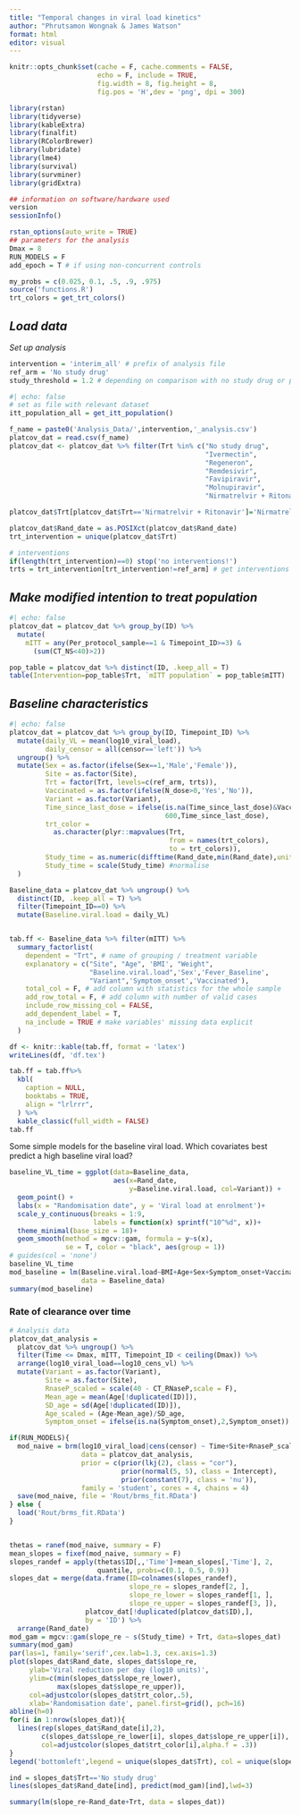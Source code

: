 ```yaml
---
title: "Temporal changes in viral load kinetics"
author: "Phrutsamon Wongnak & James Watson"
format: html
editor: visual
---
```


```r
knitr::opts_chunk$set(cache = F, cache.comments = FALSE,
                      echo = F, include = TRUE, 
                      fig.width = 8, fig.height = 8,
                      fig.pos = 'H',dev = 'png', dpi = 300)

```

```r
library(rstan)
library(tidyverse)
library(kableExtra)
library(finalfit)
library(RColorBrewer)
library(lubridate)
library(lme4)
library(survival)
library(survminer)
library(gridExtra)

## information on software/hardware used
version
sessionInfo()

rstan_options(auto_write = TRUE)
## parameters for the analysis
Dmax = 8
RUN_MODELS = F
add_epoch = T # if using non-concurrent controls

my_probs = c(0.025, 0.1, .5, .9, .975)
source('functions.R')
trt_colors = get_trt_colors()
```

## *Load data*

*Set up analysis*

```r
intervention = 'interim_all' # prefix of analysis file
ref_arm = 'No study drug'
study_threshold = 1.2 # depending on comparison with no study drug or positive control
```

```r
#| echo: false
# set as file with relevant dataset
itt_population_all = get_itt_population()

f_name = paste0('Analysis_Data/',intervention,'_analysis.csv')
platcov_dat = read.csv(f_name)
platcov_dat <- platcov_dat %>% filter(Trt %in% c("No study drug", 
                                                 "Ivermectin",
                                                 "Regeneron",
                                                 "Remdesivir",
                                                 "Favipiravir", 
                                                 "Molnupiravir", 
                                                 "Nirmatrelvir + Ritonavir"))

platcov_dat$Trt[platcov_dat$Trt=='Nirmatrelvir + Ritonavir']='Nirmatrelvir'

platcov_dat$Rand_date = as.POSIXct(platcov_dat$Rand_date)
trt_intervention = unique(platcov_dat$Trt)

# interventions
if(length(trt_intervention)==0) stop('no interventions!')
trts = trt_intervention[trt_intervention!=ref_arm] # get interventions
```

## *Make modified intention to treat population*

```r
#| echo: false
platcov_dat = platcov_dat %>% group_by(ID) %>%
  mutate(
    mITT = any(Per_protocol_sample==1 & Timepoint_ID>=3) &
      (sum(CT_NS<40)>2))

pop_table = platcov_dat %>% distinct(ID, .keep_all = T)
table(Intervention=pop_table$Trt, `mITT population` = pop_table$mITT)
```

## *Baseline characteristics*

```r
#| echo: false
platcov_dat = platcov_dat %>% group_by(ID, Timepoint_ID) %>%
  mutate(daily_VL = mean(log10_viral_load),
         daily_censor = all(censor=='left')) %>% 
  ungroup() %>%
  mutate(Sex = as.factor(ifelse(Sex==1,'Male','Female')),
         Site = as.factor(Site),
         Trt = factor(Trt, levels=c(ref_arm, trts)),
         Vaccinated = as.factor(ifelse(N_dose>0,'Yes','No')),
         Variant = as.factor(Variant),
         Time_since_last_dose = ifelse(is.na(Time_since_last_dose)&Vaccinated=='No',
                                       600,Time_since_last_dose),
         trt_color = 
           as.character(plyr::mapvalues(Trt,
                                        from = names(trt_colors),
                                        to = trt_colors)),
         Study_time = as.numeric(difftime(Rand_date,min(Rand_date),units = 'weeks')),
         Study_time = scale(Study_time) #normalise
  )

Baseline_data = platcov_dat %>% ungroup() %>% 
  distinct(ID, .keep_all = T) %>%
  filter(Timepoint_ID==0) %>% 
  mutate(Baseline.viral.load = daily_VL)


tab.ff <- Baseline_data %>% filter(mITT) %>%
  summary_factorlist(
    dependent = "Trt", # name of grouping / treatment variable
    explanatory = c("Site", "Age", 'BMI', "Weight",
                    "Baseline.viral.load",'Sex','Fever_Baseline',
                    "Variant",'Symptom_onset','Vaccinated'),
    total_col = F, # add column with statistics for the whole sample
    add_row_total = F, # add column with number of valid cases
    include_row_missing_col = FALSE,
    add_dependent_label = T,
    na_include = TRUE # make variables' missing data explicit
  ) 

df <- knitr::kable(tab.ff, format = 'latex')
writeLines(df, 'df.tex')

tab.ff = tab.ff%>%
  kbl(
    caption = NULL,
    booktabs = TRUE,
    align = "lrlrrr",
  ) %>%
  kable_classic(full_width = FALSE)
tab.ff
```

Some simple models for the baseline viral load. Which covariates best predict a high baseline viral load?

```r
baseline_VL_time = ggplot(data=Baseline_data,
                          aes(x=Rand_date,
                              y=Baseline.viral.load, col=Variant)) +
  geom_point() + 
  labs(x = "Randomisation date", y = 'Viral load at enrolment')+
  scale_y_continuous(breaks = 1:9,
                     labels = function(x) sprintf("10^%d", x))+
  theme_minimal(base_size = 18)+
  geom_smooth(method = mgcv::gam, formula = y~s(x),
              se = T, color = "black", aes(group = 1))
# guides(col = 'none')
baseline_VL_time
mod_baseline = lm(Baseline.viral.load~BMI+Age+Sex+Symptom_onset+Vaccinated+Variant+Site+Fever_Baseline,
                  data = Baseline_data)
summary(mod_baseline)
```

### Rate of clearance over time


```r
# Analysis data
platcov_dat_analysis = 
  platcov_dat %>% ungroup() %>%
  filter(Time <= Dmax, mITT, Timepoint_ID < ceiling(Dmax)) %>%
  arrange(log10_viral_load==log10_cens_vl) %>%
  mutate(Variant = as.factor(Variant),
         Site = as.factor(Site),
         RnaseP_scaled = scale(40 - CT_RNaseP,scale = F),
         Mean_age = mean(Age[!duplicated(ID)]),
         SD_age = sd(Age[!duplicated(ID)]),
         Age_scaled = (Age-Mean_age)/SD_age,
         Symptom_onset = ifelse(is.na(Symptom_onset),2,Symptom_onset)) 
```

```r
if(RUN_MODELS){
  mod_naive = brm(log10_viral_load|cens(censor) ~ Time+Site+RnaseP_scaled+(1+Time|ID),
                  data = platcov_dat_analysis,
                  prior = c(prior(lkj(2), class = "cor"),
                            prior(normal(5, 5), class = Intercept),
                            prior(constant(7), class = 'nu')),
                  family = 'student', cores = 4, chains = 4)
  save(mod_naive, file = 'Rout/brms_fit.RData')
} else {
  load('Rout/brms_fit.RData')
}


thetas = ranef(mod_naive, summary = F)
mean_slopes = fixef(mod_naive, summary = F)
slopes_randef = apply(thetas$ID[,,'Time']+mean_slopes[,'Time'], 2,
                      quantile, probs=c(0.1, 0.5, 0.9))
slopes_dat = merge(data.frame(ID=colnames(slopes_randef),
                              slope_re = slopes_randef[2, ],
                              slope_re_lower = slopes_randef[1, ],
                              slope_re_upper = slopes_randef[3, ]),
                   platcov_dat[!duplicated(platcov_dat$ID),],
                   by = 'ID') %>%
  arrange(Rand_date)
mod_gam = mgcv::gam(slope_re ~ s(Study_time) + Trt, data=slopes_dat)
summary(mod_gam)
par(las=1, family='serif',cex.lab=1.3, cex.axis=1.3)
plot(slopes_dat$Rand_date, slopes_dat$slope_re,
     ylab='Viral reduction per day (log10 units)',
     ylim=c(min(slopes_dat$slope_re_lower),
            max(slopes_dat$slope_re_upper)),
     col=adjustcolor(slopes_dat$trt_color,.5),
     xlab='Randomisation date', panel.first=grid(), pch=16)
abline(h=0)
for(i in 1:nrow(slopes_dat)){
  lines(rep(slopes_dat$Rand_date[i],2),
        c(slopes_dat$slope_re_lower[i], slopes_dat$slope_re_upper[i]),
        col=adjustcolor(slopes_dat$trt_color[i],alpha.f = .3))
}
legend('bottomleft',legend = unique(slopes_dat$Trt), col = unique(slopes_dat$trt_color),pch=16,lwd=2,inset=0.02)

ind = slopes_dat$Trt=='No study drug'
lines(slopes_dat$Rand_date[ind], predict(mod_gam)[ind],lwd=3)

summary(lm(slope_re~Rand_date+Trt, data = slopes_dat))
```



